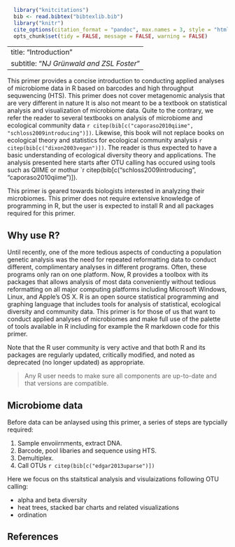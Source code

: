 ```r
  library("knitcitations")
  bib <- read.bibtex("bibtexlib.bib")
  library("knitr")
  cite_options(citation_format = "pandoc", max.names = 3, style = "html", hyperlink = "to.doc")
  opts_chunk$set(tidy = FALSE, message = FALSE, warning = FALSE)
```
---
title: "Introduction"
subtitle: "*NJ Gr&uuml;nwald and ZSL Foster*"
---

This primer provides a concise introduction to conducting applied analyses of microbiome data in R based on barcodes and high throughput sequwencing (HTS). 
This primer does not cover metagenomic analysis that are very different in nature 
It is also not meant to be a textbook on statistical analysis and visualization of microbiome data. 
Quite to the contrary, we refer the reader to several
textbooks on analysis of microbiome and ecological community data `r citep(bib[c("caporaso2010qiime", "schloss2009introducing")])`. 
Likewise, this book will not replace books on ecological theory and statistics for ecological community analysis `r citep(bib[c("dixon2003vegan")])`. 
The reader is thus expected to have a basic understanding of ecological diversity theory and
applications. 
The analysis presented here starts after OTU calling has occured using tools such as QIIME or mothur `r citep(bib[c("schloss2009introducing", "caporaso2010qiime")]).

This primer is geared towards biologists interested in analyzing their microbiomes. 
This primer does not require extensive knowledge of programming in R, but the user is expected to install R and all packages required for this
primer.

Why use R?
-----

Until recently, one of the more tedious aspects of conducting a population
genetic analysis was the need for repeated reformatting data to conduct
different, complimentary analyses in different programs. Often, these programs
only ran on one platform. 
Now, R provides a toolbox with its packages that
allows analysis of most data conveniently without tedious reformatting on all
major computing platforms including Microsoft Windows, Linux, and Apple's OS X.
R is an open source statistical programming and graphing language that includes
tools for analysis of statistical, ecological diversity and community data.
This primer is for those of us that want to conduct applied analyses of microbiomes and make full use of the palette of
tools available in R including for example the R markdown code for this primer.

Note that the R user community is very active and that both R and its packages
are regularly updated, critically modified, and noted as deprecated (no longer
updated) as appropriate.

> Any R user needs to make sure all components are up-to-date and that versions
> are compatible.

Microbiome data
----


Before data can be anlaysed using this primer, a series of steps are typcially required:

1. Sample envoiirnments, extract DNA.
2. Barcode, pool libaries and sequence using HTS.
3. Demultiplex.
4. Call OTUs `r citep(bib[c("edgar2013uparse")])`

Here we focus on ths staitstical analysis and visulaizations following OTU calling:

- alpha and beta diversity
- heat trees, stacked bar charts and related visualizations
- ordination


References
----------

<!--- ref --->
